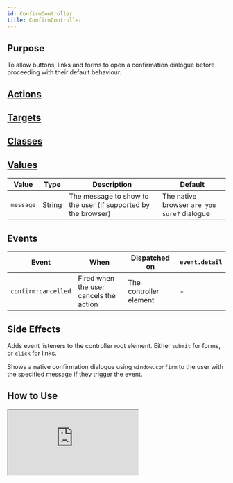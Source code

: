 ```yaml
---
id: ConfirmController
title: ConfirmController
---
```




## Purpose

To allow buttons, links and forms to open a confirmation dialogue before proceeding with their default behaviour.


## [Actions](https://stimulus.hotwire.dev/reference/actions)
<NoActions/>

## [Targets](https://stimulus.hotwire.dev/reference/targets)
<NoTargets/>

## [Classes](https://stimulus.hotwire.dev/reference/classes)
<NoClasses/>

## [Values](https://stimulus.hotwire.dev/reference/values)

| Value     | Type   | Description                                                   | Default                                     |
|-----------|--------|---------------------------------------------------------------|---------------------------------------------|
| `message` | String | The message to show to the user (if supported by the browser) | The native browser `are you sure?` dialogue |

## Events

| Event               | When                                   | Dispatched on          | `event.detail` |
|---------------------|----------------------------------------|------------------------|----------------|
| `confirm:cancelled` | Fired when the user cancels the action | The controller element | -              |


## Side Effects

Adds event listeners to the controller root element. Either `submit` for forms, or `click`  for links.

Shows a native confirmation dialogue using `window.confirm` to the user with the specified message if they trigger the event.



## How to Use

<iframe
  src="https://stimulus-library.netlify.app/controllers/confirm_controller.html"
  style={{width: "100%", height: "500px", border: "0", borderRadius: "4px", overflow: "hidden"}}
  sandbox="allow-forms allow-modals allow-popups allow-presentation allow-same-origin allow-scripts"
/>
